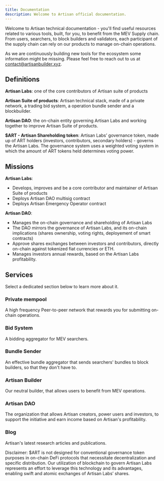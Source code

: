 ```yaml
---
title: Documentation
description: Welcome to Artisan official documentation.
---
```


Welcome to Artisan technical documentation - you'll find useful resources related to various tools, built, for you, to benefit from the MEV Supply chain.
From users, searchers, to block builders and validators, each participant of the supply chain can rely on our products to manage
on-chain operations.

<Callout>

As we are continuously building new tools for the ecosystem some information might be missing. Please feel free to reach out to us at [contact@artisanbuilder.xyz](mailto:contact@artisan.xyz).

</Callout>

## Definitions

**Artisan Labs**: one of the core contributors of Artisan suite of products

**Artisan Suite of products**: Artisan technical stack, made of a private network, a trading bid system, a operation bundle sender and a blockbuilder. 

**Artisan DAO**: the on-chain entity governing Artisan Labs and working together to improve Artisan Suite of products.

**$ART - Artisan Shareholding token**: Artisan Labs’ governance token, made up of ART holders (investors, contributors, secondary holders) - 
governs the Artisan Labs. The governance system uses a weighted voting system in which the amount of ART tokens held determines voting power.

## Missions

**Artisan Labs**:
- Develops, improves and be a core contributor and maintainer of Artisan Suite of products
- Deploys Artisan DAO multisig contract
- Deploys Artisan Emergency Operator contract 

**Artisan DAO**:
- Manages the on-chain governance and shareholding of Artisan Labs
- The DAO mirrors the governance of Artisan Labs, and its on-chain implications (shares ownership, voting rights, deployement of smart contracts)
- Approve shares exchanges between investors and contributors, directly on-chain against tokenized fiat currencies or ETH.
- Manages investors annual rewards, based on the Artisan Labs profitability.


## Services

Select a dedicated section below to learn more about it.

<div className="grid sm:grid-cols-2 gap-4 mt-6">

<Card href="/docs/privatemempool">

### Private mempool

A high frequency Peer-to-peer network that rewards you for submitting on-chain operations. 

</Card>

<Card href="/docs/bidsystem" disabled>

### Bid System

A bidding aggregator for MEV searchers.

</Card>

<Card href="/docs/bundlesender" disabled>

### Bundle Sender

An effective bundle aggregator that sends searchers' bundles to block builders, so that they don't have to.

</Card>

<Card href="/docs/artisanbuilder" disabled>

### Artisan Builder

Our neutral builder, that allows users to benefit from MEV operations.

</Card>

<Card href="/docs/artisandao" disabled>

### Artisan DAO

The organization that allows Artisan creators, power users and investors, to support the initiative and earn income
based on Artisan's profitability.

</Card>

<Card href="/docs/blog" disabled>

### Blog

Artisan's latest research articles and publications.

</Card>

</div>

<Callout type='danger'>

Disclaimer: $ART is not designed for conventional governance token purposes in on-chain DeFi protocols that necessitate
decentralization and specific distribution. Our utilization of blockchain to govern Artisan Labs represents an effort to 
leverage this technology and its advantages, enabling swift and atomic exchanges of Artisan Labs’ shares.

</Callout>
